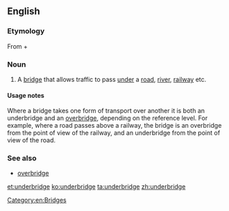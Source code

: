 ==English==

===Etymology===
From {{term|under}} + {{term|bridge}}

===Noun===
{{en-noun}}

# {{context|British|lang=en}} A [[bridge]] that allows traffic to pass [[under]] a [[road]], [[river]], [[railway]] etc.

====Usage notes====
Where a bridge takes one form of transport over another it is both an underbridge and an [[overbridge]], depending on the reference level. For example, where a road passes above a railway, the bridge is an overbridge from the point of view of the railway, and an underbridge from the point of view of the road.

===See also===
*[[overbridge]]

[[Category:en:Bridges]]
[[et:underbridge]]
[[ko:underbridge]]
[[ta:underbridge]]
[[zh:underbridge]]
